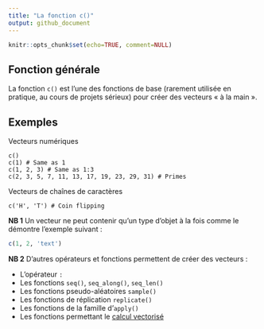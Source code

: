 ```yaml
---
title: "La fonction c()"
output: github_document
---
```


```r
knitr::opts_chunk$set(echo=TRUE, comment=NULL)
```

## Fonction générale

La fonction `c()` est l'une des fonctions de base (rarement utilisée en pratique, au cours de projets sérieux) pour créer des vecteurs « à la main ».

## Exemples

Vecteurs numériques

```
c()
c(1) # Same as 1
c(1, 2, 3) # Same as 1:3
c(2, 3, 5, 7, 11, 13, 17, 19, 23, 29, 31) # Primes
```

Vecteurs de chaînes de caractères

```
c('H', 'T') # Coin flipping
```

**NB 1** Un vecteur ne peut contenir qu'un type d'objet à la fois comme le démontre l'exemple suivant :

```r
c(1, 2, 'text')
```

**NB 2** D'autres opérateurs et fonctions permettent de créer des vecteurs :

* L'opérateur `:`
* Les fonctions `seq()`, `seq_along()`, `seq_len()`
* Les fonctions pseudo-aléatoires `sample()`
* Les fonctions de réplication `replicate()`
* Les fonctions de la famille d'`apply()`
* Les fonctions permettant le [calcul vectorisé](calcul_vectorise)
